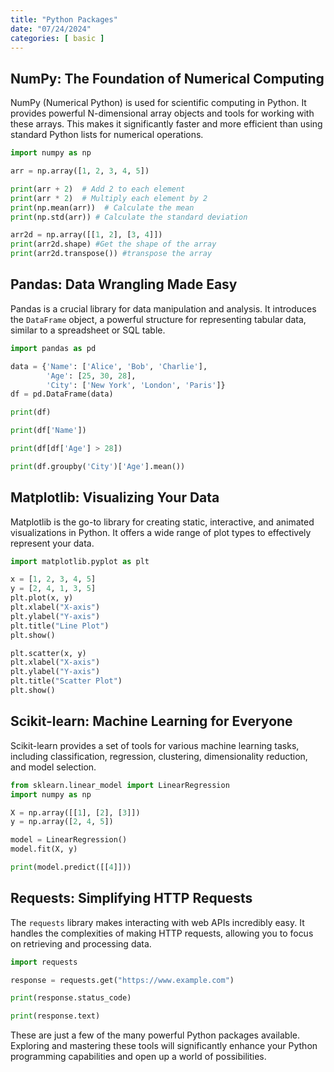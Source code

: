```yaml
---
title: "Python Packages"
date: "07/24/2024"
categories: [ basic ]
---
```


## NumPy: The Foundation of Numerical Computing

NumPy (Numerical Python) is used for scientific computing in Python.  It provides powerful N-dimensional array objects and tools for working with these arrays.  This makes it significantly faster and more efficient than using standard Python lists for numerical operations.

```python
import numpy as np

arr = np.array([1, 2, 3, 4, 5])

print(arr + 2)  # Add 2 to each element
print(arr * 2)  # Multiply each element by 2
print(np.mean(arr))  # Calculate the mean
print(np.std(arr)) # Calculate the standard deviation

arr2d = np.array([[1, 2], [3, 4]])
print(arr2d.shape) #Get the shape of the array
print(arr2d.transpose()) #transpose the array
```


## Pandas: Data Wrangling Made Easy

Pandas is a crucial library for data manipulation and analysis.  It introduces the `DataFrame` object, a powerful structure for representing tabular data, similar to a spreadsheet or SQL table.

```python
import pandas as pd

data = {'Name': ['Alice', 'Bob', 'Charlie'],
        'Age': [25, 30, 28],
        'City': ['New York', 'London', 'Paris']}
df = pd.DataFrame(data)

print(df)

print(df['Name'])

print(df[df['Age'] > 28])

print(df.groupby('City')['Age'].mean())
```


## Matplotlib: Visualizing Your Data

Matplotlib is the go-to library for creating static, interactive, and animated visualizations in Python.  It offers a wide range of plot types to effectively represent your data.

```python
import matplotlib.pyplot as plt

x = [1, 2, 3, 4, 5]
y = [2, 4, 1, 3, 5]
plt.plot(x, y)
plt.xlabel("X-axis")
plt.ylabel("Y-axis")
plt.title("Line Plot")
plt.show()

plt.scatter(x, y)
plt.xlabel("X-axis")
plt.ylabel("Y-axis")
plt.title("Scatter Plot")
plt.show()
```


## Scikit-learn: Machine Learning for Everyone

Scikit-learn provides a  set of tools for various machine learning tasks, including classification, regression, clustering, dimensionality reduction, and model selection.


```python
from sklearn.linear_model import LinearRegression
import numpy as np

X = np.array([[1], [2], [3]])
y = np.array([2, 4, 5])

model = LinearRegression()
model.fit(X, y)

print(model.predict([[4]]))
```


## Requests: Simplifying HTTP Requests

The `requests` library makes interacting with web APIs incredibly easy. It handles the complexities of making HTTP requests, allowing you to focus on retrieving and processing data.

```python
import requests

response = requests.get("https://www.example.com")

print(response.status_code)

print(response.text)
```

These are just a few of the many powerful Python packages available.  Exploring and mastering these tools will significantly enhance your Python programming capabilities and open up a world of possibilities.

